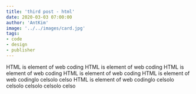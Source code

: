 ```yaml
---
title: 'third post - html'
date: 2020-03-03 07:00:00
author: 'AntKim'
image: '../../images/card.jpg'
tags:
- code
- design
- publisher
---
```

HTML is element of web coding
HTML is element of web coding
HTML is element of web coding
HTML is element of web coding
HTML is element of web codinglo celsolo celso
HTML is element of web codinglo celsolo celsolo celsolo celsolo celso